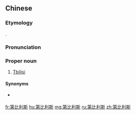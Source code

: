 ==Chinese==
{{zh-forms|gloss=-}}

===Etymology===
{{bor|zh|ka|თბილისი}}.

===Pronunciation===
{{zh-pron
|m=Dìbǐlìsī
|c=dai6 bei2 lei6 si1
|mn=xm,zz:Tē-pí-lī-su/qz:Tē-pí-lī-sir
|cat=pn
}}

===Proper noun===
{{zh-proper noun}}

# {{lb|zh|Mainland China}} [[Tbilisi]] {{gloss|capital city of Georgia}}

====Synonyms====
* {{qualifier|Taiwan}} {{zh-l|提比里斯}}

{{zh-cat|Cities in Georgia|Capital cities}}

[[fr:第比利斯]]
[[hu:第比利斯]]
[[mg:第比利斯]]
[[ru:第比利斯]]
[[zh:第比利斯]]